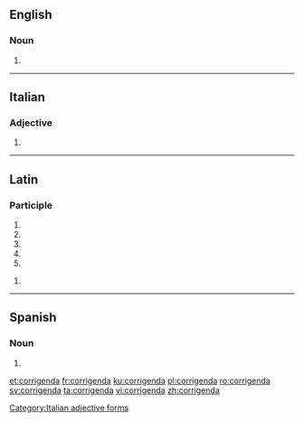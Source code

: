 ==English==

===Noun===
{{head|en}}

# {{plural of|corrigendum}}

----

==Italian==

===Adjective===
{{head|it}} {{f}}

# {{feminine of|corrigendo|lang=it}}

[[Category:Italian adjective forms]]

----

==Latin==

===Participle===
{{la-part-form|corrigenda}}

# {{inflection of|corrigendus||nom|f|s|lang=la}}
# {{inflection of|corrigendus||nom|n|p|lang=la}}
# {{inflection of|corrigendus||acc|n|p|lang=la}}
# {{inflection of|corrigendus||voc|f|s|lang=la}}
# {{inflection of|corrigendus||voc|n|p|lang=la}}

{{la-part-form|corrigendā}}

# {{inflection of|corrigendus||abl|f|s|lang=la}}

----

==Spanish==

===Noun===
{{head|es|noun form}}

# {{inflection of|corrigendum||plural|lang=es}}

[[et:corrigenda]]
[[fr:corrigenda]]
[[ku:corrigenda]]
[[pl:corrigenda]]
[[ro:corrigenda]]
[[sv:corrigenda]]
[[ta:corrigenda]]
[[vi:corrigenda]]
[[zh:corrigenda]]